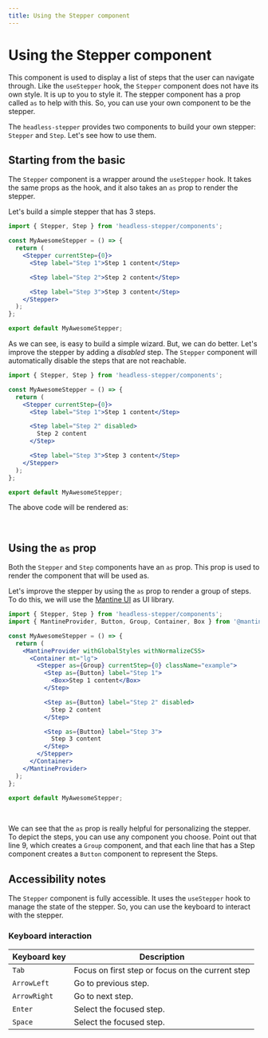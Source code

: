```yaml
---
title: Using the Stepper component
---
```



# Using the Stepper component

This component is used to display a list of steps that the user can navigate through.
Like the `useStepper` hook, the `Stepper` component does not have its own style. It is up to you to style it.
The stepper component has a prop called `as` to help with this. So, you can use your own component to be the stepper.

The `headless-stepper` provides two components to build your own stepper: `Stepper` and `Step`. Let's see how to use them.

## Starting from the basic

The `Stepper` component is a wrapper around the `useStepper` hook. It takes the same props as the hook, and it also takes an `as` prop to render the stepper.

Let's build a simple stepper that has 3 steps.

```jsx {1, 5}
import { Stepper, Step } from 'headless-stepper/components';

const MyAwesomeStepper = () => {
  return (
    <Stepper currentStep={0}>
      <Step label="Step 1">Step 1 content</Step>

      <Step label="Step 2">Step 2 content</Step>

      <Step label="Step 3">Step 3 content</Step>
    </Stepper>
  );
};

export default MyAwesomeStepper;
```

As we can see, is easy to build a simple wizard. But, we can do better. Let's improve the stepper by adding a _disabled_ step.
The `Stepper` component will automatically disable the steps that are not reachable.

```jsx {8}
import { Stepper, Step } from 'headless-stepper/components';

const MyAwesomeStepper = () => {
  return (
    <Stepper currentStep={0}>
      <Step label="Step 1">Step 1 content</Step>

      <Step label="Step 2" disabled>
        Step 2 content
      </Step>

      <Step label="Step 3">Step 3 content</Step>
    </Stepper>
  );
};

export default MyAwesomeStepper;
```

The above code will be rendered as:

<br />

<StepperBasicExample />

## Using the `as` prop

Both the `Stepper` and `Step` components have an `as` prop. This prop is used to render the component that will be used as.

Let's improve the stepper by using the `as` prop to render a group of steps. To do this, we will use the [Mantine UI](https://mantine.dev/) as UI library.

```jsx {8,9, 13, 17}
import { Stepper, Step } from 'headless-stepper/components';
import { MantineProvider, Button, Group, Container, Box } from '@mantine/core';

const MyAwesomeStepper = () => {
  return (
    <MantineProvider withGlobalStyles withNormalizeCSS>
      <Container mt="lg">
        <Stepper as={Group} currentStep={0} className="example">
          <Step as={Button} label="Step 1">
            <Box>Step 1 content</Box>
          </Step>

          <Step as={Button} label="Step 2" disabled>
            Step 2 content
          </Step>

          <Step as={Button} label="Step 3">
            Step 3 content
          </Step>
        </Stepper>
      </Container>
    </MantineProvider>
  );
};

export default MyAwesomeStepper;
```

<br />

<StepperWithAsProps />

We can see that the `as` prop is really helpful for personalizing the stepper. To depict the steps, you can use any component you choose. Point out that line 9, which creates a `Group` component, and that each line that has a Step component creates a `Button` component to represent the Steps.

## Accessibility notes

The `Stepper` component is fully accessible. It uses the `useStepper` hook to manage the state of the stepper.
So, you can use the keyboard to interact with the stepper.

### Keyboard interaction

| Keyboard key | Description                                      |
| ------------ | ------------------------------------------------ |
| `Tab`        | Focus on first step or focus on the current step |
| `ArrowLeft`  | Go to previous step.                             |
| `ArrowRight` | Go to next step.                                 |
| `Enter`      | Select the focused step.                         |
| `Space`      | Select the focused step.                         |
